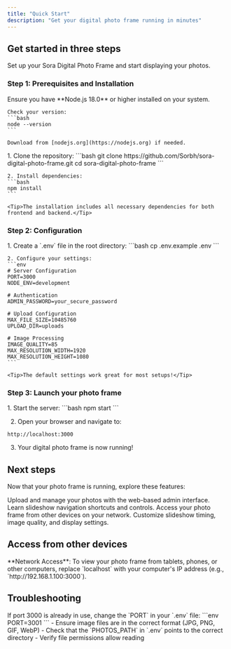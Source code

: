 ```yaml
---
title: "Quick Start"
description: "Get your digital photo frame running in minutes"
---
```


## Get started in three steps

Set up your Sora Digital Photo Frame and start displaying your photos.

### Step 1: Prerequisites and Installation

<AccordionGroup>
  <Accordion icon="terminal" title="Install Node.js">
    Ensure you have **Node.js 18.0** or higher installed on your system.
    
    Check your version:
    ```bash
    node --version
    ```
    
    Download from [nodejs.org](https://nodejs.org) if needed.
  </Accordion>
  <Accordion icon="download" title="Clone and install">
    1. Clone the repository:
    ```bash
    git clone https://github.com/Sorbh/sora-digital-photo-frame.git
    cd sora-digital-photo-frame
    ```
    
    2. Install dependencies:
    ```bash
    npm install
    ```
    
    <Tip>The installation includes all necessary dependencies for both frontend and backend.</Tip>
  </Accordion>
</AccordionGroup>

### Step 2: Configuration

<AccordionGroup>
  <Accordion icon="gear" title="Environment setup">
    1. Create a `.env` file in the root directory:
    ```bash
    cp .env.example .env
    ```
    
    2. Configure your settings:
    ```env
    # Server Configuration
    PORT=3000
    NODE_ENV=development

    # Authentication
    ADMIN_PASSWORD=your_secure_password

    # Upload Configuration
    MAX_FILE_SIZE=10485760
    UPLOAD_DIR=uploads

    # Image Processing
    IMAGE_QUALITY=85
    MAX_RESOLUTION_WIDTH=1920
    MAX_RESOLUTION_HEIGHT=1080
    ```
    
    <Tip>The default settings work great for most setups!</Tip>
  </Accordion>
</AccordionGroup>

### Step 3: Launch your photo frame

<Accordion icon="rocket" title="Start the application">
  1. Start the server:
  ```bash
  npm start
  ```
  
  2. Open your browser and navigate to:
  ```
  http://localhost:3000
  ```
  
  3. Your digital photo frame is now running!
</Accordion>

## Next steps

Now that your photo frame is running, explore these features:

<CardGroup cols={2}>

<Card title="Admin Panel" icon="upload" href="/features/admin-panel">
  Upload and manage your photos with the web-based admin interface.
</Card>

<Card title="Keyboard Controls" icon="keyboard" href="/features/keyboard-controls">
  Learn slideshow navigation shortcuts and controls.
</Card>

<Card title="Network Setup" icon="network-wired" href="/deployment/network">
  Access your photo frame from other devices on your network.
</Card>

<Card title="Configuration Guide" icon="gear" href="/configuration">
  Customize slideshow timing, image quality, and display settings.
</Card>

</CardGroup>

## Access from other devices

<Note>
  **Network Access**: To view your photo frame from tablets, phones, or other computers, replace `localhost` with your computer's IP address (e.g., `http://192.168.1.100:3000`).
</Note>

## Troubleshooting

<AccordionGroup>
  <Accordion icon="bug" title="Port already in use">
    If port 3000 is already in use, change the `PORT` in your `.env` file:
    ```env
    PORT=3001
    ```
  </Accordion>
  <Accordion icon="image" title="Images not displaying">
    - Ensure image files are in the correct format (JPG, PNG, GIF, WebP)
    - Check that the `PHOTOS_PATH` in `.env` points to the correct directory
    - Verify file permissions allow reading
  </Accordion>
</AccordionGroup>
